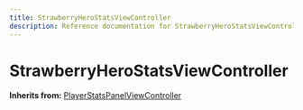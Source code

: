 ```yaml
---
title: StrawberryHeroStatsViewController
description: Reference documentation for StrawberryHeroStatsViewController meta class
---
```



# StrawberryHeroStatsViewController

**Inherits from:** [PlayerStatsPanelViewController](/classes/playerstatspanelviewcontroller)

<ClassDetails file="/db/classes/StrawberryHeroStatsViewController.e963d85ce2a1.json" />
